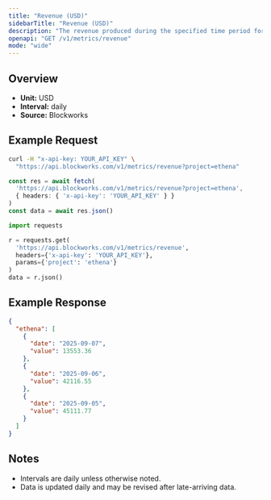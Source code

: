 ```yaml
---
title: "Revenue (USD)"
sidebarTitle: "Revenue (USD)"
description: "The revenue produced during the specified time period for given project."
openapi: "GET /v1/metrics/revenue"
mode: "wide"
---
```


## Overview

- **Unit:** USD
- **Interval:** daily
- **Source:** Blockworks

## Example Request

<CodeGroup>

```bash cURL
curl -H "x-api-key: YOUR_API_KEY" \
  "https://api.blockworks.com/v1/metrics/revenue?project=ethena"
```

```typescript TypeScript
const res = await fetch(
  'https://api.blockworks.com/v1/metrics/revenue?project=ethena',
  { headers: { 'x-api-key': 'YOUR_API_KEY' } }
)
const data = await res.json()
```

```python Python
import requests

r = requests.get(
  'https://api.blockworks.com/v1/metrics/revenue',
  headers={'x-api-key': 'YOUR_API_KEY'},
  params={'project': 'ethena'}
)
data = r.json()
```

</CodeGroup>

## Example Response

```json
{
  "ethena": [
    {
      "date": "2025-09-07",
      "value": 13553.36
    },
    {
      "date": "2025-09-06",
      "value": 42116.55
    },
    {
      "date": "2025-09-05",
      "value": 45111.77
    }
  ]
}
```

## Notes
- Intervals are daily unless otherwise noted.
- Data is updated daily and may be revised after late-arriving data.